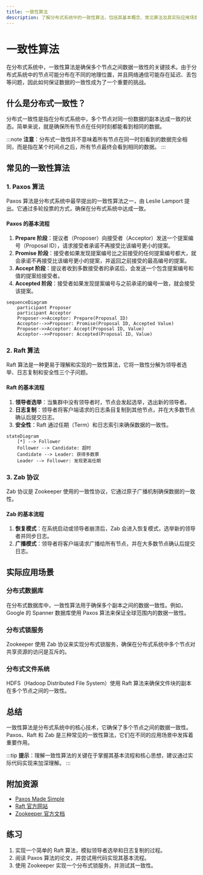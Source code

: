 ```yaml
---
title: 一致性算法
description: 了解分布式系统中的一致性算法，包括其基本概念、常见算法及其实际应用场景。
---
```


# 一致性算法

在分布式系统中，一致性算法是确保多个节点之间数据一致性的关键技术。由于分布式系统中的节点可能分布在不同的地理位置，并且网络通信可能存在延迟、丢包等问题，因此如何保证数据的一致性成为了一个重要的挑战。

## 什么是分布式一致性？

分布式一致性是指在分布式系统中，多个节点对同一份数据的副本达成一致的状态。简单来说，就是确保所有节点在任何时刻都能看到相同的数据。

:::note
**注意**：分布式一致性并不意味着所有节点在同一时刻看到的数据完全相同，而是指在某个时间点之后，所有节点最终会看到相同的数据。
:::

## 常见的一致性算法

### 1. Paxos 算法

Paxos 算法是分布式系统中最早提出的一致性算法之一，由 Leslie Lamport 提出。它通过多轮投票的方式，确保在分布式系统中达成一致。

#### Paxos 的基本流程

1. **Prepare 阶段**：提议者（Proposer）向接受者（Acceptor）发送一个提案编号（Proposal ID），请求接受者承诺不再接受比该编号更小的提案。
2. **Promise 阶段**：接受者如果发现提案编号比之前接受的任何提案编号都大，就会承诺不再接受比该编号更小的提案，并返回之前接受的最高编号的提案。
3. **Accept 阶段**：提议者收到多数接受者的承诺后，会发送一个包含提案编号和值的提案给接受者。
4. **Accepted 阶段**：接受者如果发现提案编号与之前承诺的编号一致，就会接受该提案。

```mermaid
sequenceDiagram
    participant Proposer
    participant Acceptor
    Proposer->>Acceptor: Prepare(Proposal ID)
    Acceptor-->>Proposer: Promise(Proposal ID, Accepted Value)
    Proposer->>Acceptor: Accept(Proposal ID, Value)
    Acceptor-->>Proposer: Accepted(Proposal ID, Value)
```

### 2. Raft 算法

Raft 算法是一种更易于理解和实现的一致性算法，它将一致性分解为领导者选举、日志复制和安全性三个子问题。

#### Raft 的基本流程

1. **领导者选举**：当集群中没有领导者时，节点会发起选举，选出新的领导者。
2. **日志复制**：领导者将客户端请求的日志条目复制到其他节点，并在大多数节点确认后提交日志。
3. **安全性**：Raft 通过任期（Term）和日志索引来确保数据的一致性。

```mermaid
stateDiagram
    [*] --> Follower
    Follower --> Candidate: 超时
    Candidate --> Leader: 获得多数票
    Leader --> Follower: 发现更高任期
```

### 3. Zab 协议

Zab 协议是 Zookeeper 使用的一致性协议，它通过原子广播机制确保数据的一致性。

#### Zab 的基本流程

1. **恢复模式**：在系统启动或领导者崩溃后，Zab 会进入恢复模式，选举新的领导者并同步日志。
2. **广播模式**：领导者将客户端请求广播给所有节点，并在大多数节点确认后提交日志。

## 实际应用场景

### 分布式数据库

在分布式数据库中，一致性算法用于确保多个副本之间的数据一致性。例如，Google 的 Spanner 数据库使用 Paxos 算法来保证全球范围内的数据一致性。

### 分布式锁服务

Zookeeper 使用 Zab 协议来实现分布式锁服务，确保在分布式系统中多个节点对共享资源的访问是互斥的。

### 分布式文件系统

HDFS（Hadoop Distributed File System）使用 Raft 算法来确保文件块的副本在多个节点之间的一致性。

## 总结

一致性算法是分布式系统中的核心技术，它确保了多个节点之间的数据一致性。Paxos、Raft 和 Zab 是三种常见的一致性算法，它们在不同的应用场景中发挥着重要作用。

:::tip
**提示**：理解一致性算法的关键在于掌握其基本流程和核心思想，建议通过实际代码实现来加深理解。
:::

## 附加资源

- [Paxos Made Simple](https://lamport.azurewebsites.net/pubs/paxos-simple.pdf)
- [Raft 官方网站](https://raft.github.io/)
- [Zookeeper 官方文档](https://zookeeper.apache.org/doc/current/)

## 练习

1. 实现一个简单的 Raft 算法，模拟领导者选举和日志复制的过程。
2. 阅读 Paxos 算法的论文，并尝试用代码实现其基本流程。
3. 使用 Zookeeper 实现一个分布式锁服务，并测试其一致性。
